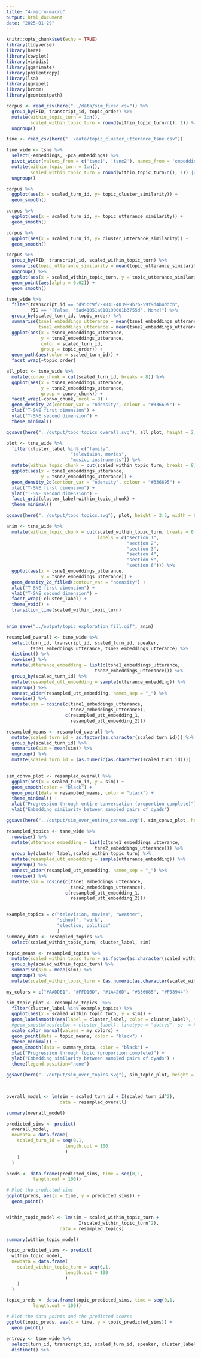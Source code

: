 ```yaml
---
title: "4-micro-macro"
output: html_document
date: "2025-01-29"
---
```


```r
knitr::opts_chunk$set(echo = TRUE)
library(tidyverse)
library(here)
library(cowplot)
library(viridis)
library(gganimate)
library(philentropy)
library(lsa)
library(ggrepel)
library(broom)
library(geomtextpath)
```

```r
corpus <- read_csv(here("../data/sim_fixed.csv")) %>%
  group_by(PID, transcript_id, topic_order) %>%
  mutate(within_topic_turn = 1:n(),
         scaled_within_topic_turn = round(within_topic_turn/n(), 1)) %>%
  ungroup()

tsne <- read_csv(here("../data/topic_cluster_utterance_tsne.csv"))

tsne_wide <- tsne %>%
  select(-embeddings, -pca_embeddings) %>%
  pivot_wider(values_from = c('tsne1', 'tsne2'), names_from = 'embedding_type') %>%   group_by(PID, transcript_id, topic_order) |>
  mutate(within_topic_turn = 1:n(),
         scaled_within_topic_turn = round(within_topic_turn/n(), 1)) |>
  ungroup()
```



```r
corpus %>%
  ggplot(aes(x = scaled_turn_id, y= topic_cluster_similarity)) +
  geom_smooth()

corpus %>%
  ggplot(aes(x = scaled_turn_id, y= topic_utterance_similarity)) +
  geom_smooth()

corpus %>%
  ggplot(aes(x = scaled_turn_id, y= cluster_utterance_similarity)) +
  geom_smooth()

corpus %>%
  group_by(PID, transcript_id, scaled_within_topic_turn) %>%
  summarise(topic_utterance_similarity = mean(topic_utterance_similarity)) %>%
  ungroup() %>%
  ggplot(aes(x = scaled_within_topic_turn, y = topic_utterance_similarity)) +
  geom_point(aes(alpha = 0.02)) +
  geom_smooth()

```

```r
tsne_wide %>%
  filter(transcript_id == "d95bc9f7-9831-4039-9b7b-59f9d4b4ddcb",
         PID == "[False, '5ad41051a010190001b3755d', None]") %>%
  group_by(scaled_turn_id, topic_order) %>%
  summarise(tsne1_embeddings_utterance = mean(tsne1_embeddings_utterance),
            tsne2_embeddings_utterance = mean(tsne2_embeddings_utterance)) %>%
  ggplot(aes(x = tsne1_embeddings_utterance,
             y = tsne2_embeddings_utterance, 
             color = scaled_turn_id, 
             group = topic_order)) +
  geom_path(aes(color = scaled_turn_id)) +
  facet_wrap(~topic_order)

all_plot <- tsne_wide %>%
  mutate(convo_chunk = cut(scaled_turn_id, breaks = 8)) %>%
  ggplot(aes(x = tsne1_embeddings_utterance,
             y = tsne2_embeddings_utterance,
             group = convo_chunk)) +
  facet_wrap(~convo_chunk, ncol = 8) +
  geom_density_2d(contour_var = "ndensity", colour = "#336695") +
  xlab("T-SNE first dimension") +
  ylab("T-SNE second dimension") +
  theme_minimal()

ggsave(here("../output/topo_topics_overall.svg"), all_plot, height = 2, width = 9, dpi = 600)

plot <- tsne_wide %>%
  filter(cluster_label %in% c("family",
                        "television, movies",
                        "music, instruments")) %>%
  mutate(within_topic_chunk = cut(scaled_within_topic_turn, breaks = 8)) %>%
  ggplot(aes(x = tsne1_embeddings_utterance,
             y = tsne2_embeddings_utterance)) +
  geom_density_2d(contour_var = "ndensity", colour = "#336695") +
  xlab("T-SNE first dimension") +
  ylab("T-SNE second dimension") +
  facet_grid(cluster_label~within_topic_chunk) +
  theme_minimal() 

ggsave(here("../output/topo_topics.svg"), plot, height = 3.5, width = 9, dpi = 600)

```

```r
anim <- tsne_wide %>%
  mutate(within_topic_chunk = cut(scaled_within_topic_turn, breaks = 6,
                                  labels = c("section 1",
                                             "section 2",
                                             "section 3",
                                             "section 4",
                                             "section 5",
                                             "section 6"))) %>%
  ggplot(aes(x = tsne1_embeddings_utterance,
             y = tsne2_embeddings_utterance)) +
  geom_density_2d_filled(contour_var = "ndensity") +
  xlab("T-SNE first dimension") +
  ylab("T-SNE second dimension") +
  facet_wrap(~cluster_label) +
  theme_void() +
  transition_time(scaled_within_topic_turn)

  
anim_save("../output/topic_exploration_fill.gif", anim)

```

```r
resampled_overall <- tsne_wide %>%
  select(turn_id, transcript_id, scaled_turn_id, speaker,
         tsne1_embeddings_utterance, tsne2_embeddings_utterance) %>%
  distinct() %>%
  rowwise() %>%
  mutate(utterance_embedding = list(c(tsne1_embeddings_utterance,
                                 tsne2_embeddings_utterance))) %>%
  group_by(scaled_turn_id) %>%
  mutate(resampled_utt_embedding = sample(utterance_embedding)) %>%
  ungroup() %>%
  unnest_wider(resampled_utt_embedding, names_sep = "_") %>%
  rowwise() %>%
  mutate(sim = cosine(c(tsne1_embeddings_utterance,
                        tsne2_embeddings_utterance),
                      c(resampled_utt_embedding_1,
                        resampled_utt_embedding_2)))

resampled_means <- resampled_overall %>%
  mutate(scaled_turn_id = as.factor(as.character(scaled_turn_id))) %>%
  group_by(scaled_turn_id) %>%
  summarise(sim = mean(sim)) %>%
  ungroup() %>%
  mutate(scaled_turn_id = (as.numeric(as.character(scaled_turn_id))))
  

sim_convo_plot <- resampled_overall %>%
  ggplot(aes(x = scaled_turn_id, y = sim)) +
  geom_smooth(color = "black") +
  geom_point(data = resampled_means, color = "black") +
  theme_minimal() +
  xlab("Progression through entire conversation (proportion complete)") +
  ylab("Embedding similarity between sampled pairs of dyads")

ggsave(here("../output/sim_over_entire_convos.svg"), sim_convo_plot, height = 4, width = 4, dpi = 600)

resampled_topics <- tsne_wide %>%
  rowwise() %>%
  mutate(utterance_embedding = list(c(tsne1_embeddings_utterance,
                                 tsne2_embeddings_utterance))) %>%
  group_by(cluster_label,scaled_within_topic_turn) %>%
  mutate(resampled_utt_embedding = sample(utterance_embedding)) %>%
  ungroup() %>%
  unnest_wider(resampled_utt_embedding, names_sep = "_") %>%
  rowwise() %>%
  mutate(sim = cosine(c(tsne1_embeddings_utterance,
                        tsne2_embeddings_utterance),
                      c(resampled_utt_embedding_1,
                        resampled_utt_embedding_2)))


example_topics = c("television, movies", "weather", 
                   "school", "work", 
                   "election, politics"
                   )
summary_data <- resampled_topics %>%
  select(scaled_within_topic_turn, cluster_label, sim)

topic_means <- resampled_topics %>%
  mutate(scaled_within_topic_turn = as.factor(as.character(scaled_within_topic_turn))) %>%
  group_by(scaled_within_topic_turn) %>%
  summarise(sim = mean(sim)) %>%
  ungroup() %>%
  mutate(scaled_within_topic_turn = (as.numeric(as.character(scaled_within_topic_turn))))

my_colors = c("#AADDE1", "#FFD16D", "#1A426D", "#336685", "#F08944")

sim_topic_plot <- resampled_topics  %>%
  filter(cluster_label %in% example_topics) %>%
  ggplot(aes(x = scaled_within_topic_turn, y = sim)) +
  geom_labelsmooth(aes(label = cluster_label, color = cluster_label), method = "loess", linetype = "dotted", hjust= 0) +
  #geom_smooth(aes(color = cluster_label), linetype = "dotted", se  = F) +
  scale_color_manual(values = my_colors) +
  geom_point(data = topic_means, color = "black") +
  theme_minimal() +
  geom_smooth(data = summary_data, color = "black") +
  xlab("Progression through topic (proportion complete)") +
  ylab("Embedding similarity between sampled pairs of dyads") +
  theme(legend.position="none")

ggsave(here("../output/sim_over_topics.svg"), sim_topic_plot, height = 4, width = 4, dpi = 600)

 

```

```r
overall_model <- lm(sim ~ scaled_turn_id + I(scaled_turn_id^2), 
                    data = resampled_overall)

summary(overall_model)

predicted_sims <- predict(
  overall_model, 
  newdata = data.frame(
    scaled_turn_id = seq(0,1, 
                      length.out = 100
                      )
    )
  )

preds <- data.frame(predicted_sims, time = seq(0,1, 
          length.out = 100))

# Plot the predicted sims
ggplot(preds, aes(x = time, y = predicted_sims)) +
  geom_point()


within_topic_model <- lm(sim ~ scaled_within_topic_turn + 
                           I(scaled_within_topic_turn^2), 
                    data = resampled_topics)

summary(within_topic_model)

topic_predicted_sims <- predict(
  within_topic_model, 
  newdata = data.frame(
    scaled_within_topic_turn = seq(0,1, 
                      length.out = 100
                      )
    )
  )

topic_preds <- data.frame(topic_predicted_sims, time = seq(0,1, 
          length.out = 100))

# Plot the data points and the predicted scores
ggplot(topic_preds, aes(x = time, y = topic_predicted_sims)) +
  geom_point()
```
```r
entropy <- tsne_wide %>%
  select(turn_id, transcript_id, scaled_turn_id, speaker, cluster_label) %>%
  distinct() %>%

```